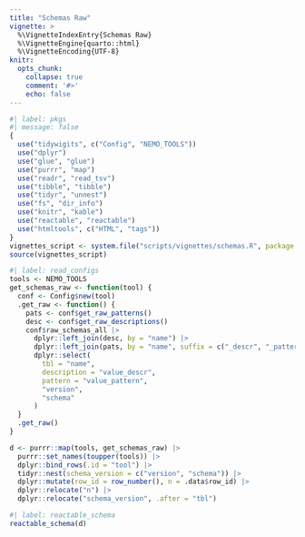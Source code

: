```yaml
---
title: "Schemas Raw"
vignette: >
  %\VignetteIndexEntry{Schemas Raw}
  %\VignetteEngine{quarto::html}
  %\VignetteEncoding{UTF-8}
knitr:
  opts_chunk:
    collapse: true
    comment: '#>'
    echo: false
---
```


```r
#| label: pkgs
#| message: false
{
  use("tidywigits", c("Config", "NEMO_TOOLS"))
  use("dplyr")
  use("glue", "glue")
  use("purrr", "map")
  use("readr", "read_tsv")
  use("tibble", "tibble")
  use("tidyr", "unnest")
  use("fs", "dir_info")
  use("knitr", "kable")
  use("reactable", "reactable")
  use("htmltools", c("HTML", "tags"))
}
vignettes_script <- system.file("scripts/vignettes/schemas.R", package = "tidywigits")
source(vignettes_script)
```

```r
#| label: read_configs
tools <- NEMO_TOOLS
get_schemas_raw <- function(tool) {
  conf <- Config$new(tool)
  .get_raw <- function() {
    pats <- conf$get_raw_patterns()
    desc <- conf$get_raw_descriptions()
    conf$raw_schemas_all |>
      dplyr::left_join(desc, by = "name") |>
      dplyr::left_join(pats, by = "name", suffix = c("_descr", "_pattern")) |>
      dplyr::select(
        tbl = "name",
        description = "value_descr",
        pattern = "value_pattern",
        "version",
        "schema"
      )
  }
  .get_raw()
}

d <- purrr::map(tools, get_schemas_raw) |>
  purrr::set_names(toupper(tools)) |>
  dplyr::bind_rows(.id = "tool") |>
  tidyr::nest(schema_version = c("version", "schema")) |>
  dplyr::mutate(row_id = row_number(), n = .data$row_id) |>
  dplyr::relocate("n") |>
  dplyr::relocate("schema_version", .after = "tbl")
```

```r
#| label: reactable_schema
reactable_schema(d)
```
